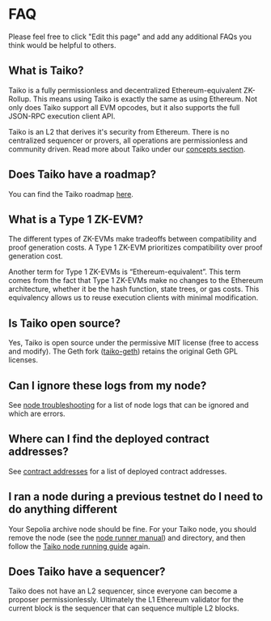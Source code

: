 # FAQ

Please feel free to click "Edit this page" and add any additional FAQs you think would be helpful to others.

## What is Taiko?

Taiko is a fully permissionless and decentralized Ethereum-equivalent ZK-Rollup. This means using Taiko is exactly the same as using Ethereum. Not only does Taiko support all EVM opcodes, but it also supports the full JSON-RPC execution client API.

Taiko is an L2 that derives it's security from Ethereum. There is no centralized sequencer or provers, all operations are permissionless and community driven. Read more about Taiko under our [concepts section](/docs/concepts/overview).

## Does Taiko have a roadmap?

You can find the Taiko roadmap [here](/images/roadmaps/taiko-roadmap.png).

## What is a Type 1 ZK-EVM?

The different types of ZK-EVMs make tradeoffs between compatibility and proof generation costs. A Type 1 ZK-EVM prioritizes compatibility over proof generation cost.

Another term for Type 1 ZK-EVMs is “Ethereum-equivalent”. This term comes from the fact that Type 1 ZK-EVMs make no changes to the Ethereum architecture, whether it be the hash function, state trees, or gas costs. This equivalency allows us to reuse execution clients with minimal modification.

## Is Taiko open source?

Yes, Taiko is open source under the permissive MIT license (free to access and modify). The Geth fork ([taiko-geth](https://github.com/taikoxyz/taiko-geth)) retains the original Geth GPL licenses.

## Can I ignore these logs from my node?

See [node troubleshooting](/docs/reference/node-troubleshooting) for a list of node logs that can be ignored and which are errors.

## Where can I find the deployed contract addresses?

See [contract addresses](/docs/reference/contract-addresses) for a list of deployed contract addresses.

## I ran a node during a previous testnet do I need to do anything different

Your Sepolia archive node should be fine. For your Taiko node, you should remove the node (see the [node runner manual](/docs/manuals/node-runner-manual)) and directory, and then follow the [Taiko node running guide](/docs/guides/run-a-taiko-node) again.

## Does Taiko have a sequencer?

Taiko does not have an L2 sequencer, since everyone can become a proposer permissionlessly.
Ultimately the L1 Ethereum validator for the current block is the sequencer that can sequence multiple L2 blocks. 
